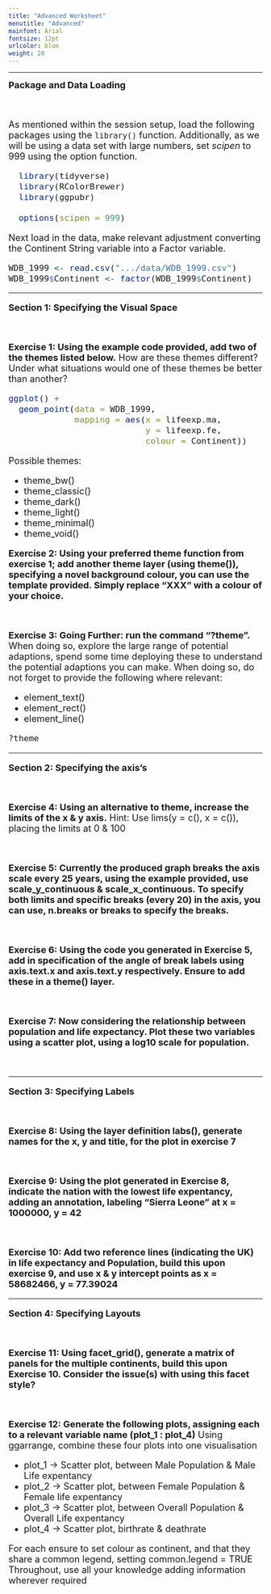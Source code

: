 ```yaml
---
title: "Advanced Worksheet"
menutitle: "Advanced"
mainfont: Arial
fontsize: 12pt
urlcolor: blue
weight: 20
---
```

---

<font size = 4> 
**Package and Data Loading**

<br>

As mentioned within the session setup, load the following packages using the `library()` function. Additionally, as we will be using a data set with large numbers, set *scipen* to 999 using the option function. 

```r

  library(tidyverse)
  library(RColorBrewer)
  library(ggpubr)

  options(scipen = 999)
```

Next load in the data, make relevant adjustment converting the Continent String variable into a Factor variable.

```r
WDB_1999 <- read.csv(".../data/WDB_1999.csv")
WDB_1999$Continent <- factor(WDB_1999$Continent)
```

---

<font size = 4>
**Section 1: Specifying the Visual Space**

<br>

**Exercise 1: Using the example code provided, add two of the themes listed below.**
How are these themes different? Under what situations would one of these themes be better than another? 

```r

ggplot() + 
  geom_point(data = WDB_1999,
             mapping = aes(x = lifeexp.ma, 
                           y = lifeexp.fe,
                           colour = Continent))

```

Possible themes:

- theme_bw()
- theme_classic()
- theme_dark() 
- theme_light() 
- theme_minimal()
- theme_void()

**Exercise 2: Using your preferred theme function from exercise 1; add another theme layer (using theme()), specifying a novel background colour, you can use the template provided. Simply replace "XXX" with a colour of your choice.**

<br>

**Exercise 3: Going Further: run the command "?theme".**
When doing so, explore the large range of potential adaptions, spend some time deploying these to understand the potential adaptions you can make. When doing so, do not forget to provide the following where relevant: 

- element_text() 
- element_rect()
- element_line()

```r
?theme
```

---

<font size = 4>
**Section 2: Specifying the axis's**

<br> 

**Exercise 4: Using an alternative to theme, increase the limits of the x & y axis.**
Hint: Use lims(y = c(), x = c()), placing the limits at 0 & 100

<br>

**Exercise 5: Currently the produced graph breaks the axis scale every 25 years, using the example provided, use scale_y_continuous & scale_x_continuous. To specify both limits and specific breaks (every 20) in the axis, you can use, n.breaks or breaks to specify the breaks.**

<br>

**Exercise 6: Using the code you generated in Exercise 5, add in specification of the angle of break labels using axis.text.x and axis.text.y respectively. Ensure to add these in a theme() layer.**

<br>

**Exercise 7: Now considering the relationship between population and life expectancy. Plot these two variables using a scatter plot, using a log10 scale for population.**

<br>

---

<font size = 4>
**Section 3: Specifying Labels**

<br> 

**Exercise 8: Using the layer definition labs(), generate names for the x, y and title, for the plot in exercise 7**

<br>

**Exercise 9: Using the plot generated in Exercise 8, indicate the nation with the lowest life expentancy, adding an annotation, labeling "Sierra Leone" at x = 1000000, y = 42**

<br>

**Exercise 10: Add two reference lines (indicating the UK) in life expectancy and Population, build this upon exercise 9, and use x & y intercept points as x = 58682466, y = 77.39024**
  
---

<font size = 4>
**Section 4: Specifying Layouts**

<br>

**Exercise 11: Using facet_grid(), generate a matrix of panels for the multiple continents, build this upon Exercise 10. Consider the issue(s) with using this facet style?**
  
<br>

**Exercise 12: Generate the following plots, assigning each to a relevant variable name (plot_1 : plot_4)**
Using ggarrange, combine these four plots into one visualisation

- plot_1 -> Scatter plot, between Male Population & Male Life expentancy 
- plot_2 -> Scatter plot, between Female Population & Female life expentancy
- plot_3 -> Scatter plot, between Overall Population & Overall Life expentancy 
- plot_4 -> Scatter plot, birthrate & deathrate 
    
For each ensure to set colour as continent, and that they share a common legend, setting common.legend = TRUE
Throughout, use all your knowledge adding information wherever required
